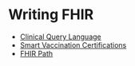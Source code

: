 # Writing FHIR

- [Clinical Query Language](advanced-fhir/cql)
- [Smart Vaccination Certifications](advanced-fhir/smart-vax-certs)
- [FHIR Path](https://github.com/opensrp/fhircore/blob/main/docs/advanced-fhir/fhir_path.mdx)

